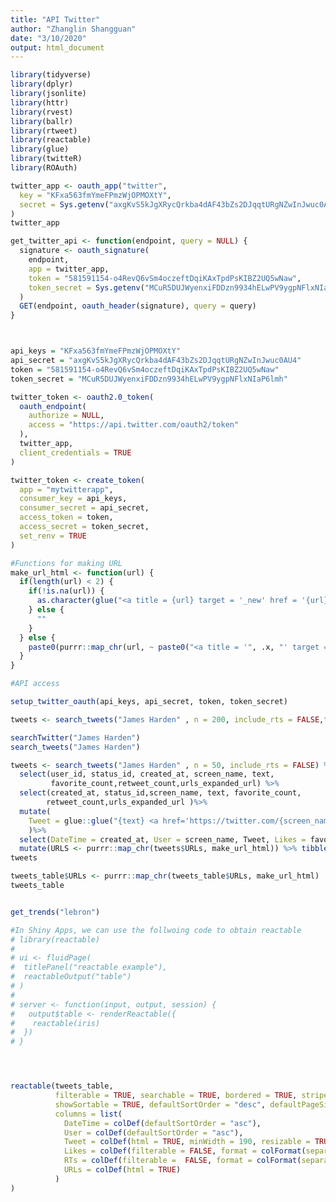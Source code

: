 ```yaml
---
title: "API Twitter"
author: "Zhanglin Shangguan"
date: "3/10/2020"
output: html_document
---
```


```r
library(tidyverse)
library(dplyr)
library(jsonlite)
library(httr)
library(rvest)
library(ballr)
library(rtweet)
library(reactable)
library(glue)
library(twitteR)
library(ROAuth)
```


```r
twitter_app <- oauth_app("twitter",
  key = "KFxa563fmYmeFPmzWjOPMOXtY",
  secret = Sys.getenv("axgKvS5kJgXRycQrkba4dAF43bZs2DJqqtURgNZwInJwuc0AU4")
)
twitter_app

get_twitter_api <- function(endpoint, query = NULL) {
  signature <- oauth_signature(
    endpoint, 
    app = twitter_app,
    token = "581591154-o4RevQ6vSm4oczeftDqiKAxTpdPsKIBZ2UQ5wNaw",
    token_secret = Sys.getenv("MCuR5DUJWyenxiFDDzn9934hELwPV9ygpNFlxNIaP6lmh")
  )
  GET(endpoint, oauth_header(signature), query = query)
}



api_keys = "KFxa563fmYmeFPmzWjOPMOXtY"
api_secret = "axgKvS5kJgXRycQrkba4dAF43bZs2DJqqtURgNZwInJwuc0AU4"
token = "581591154-o4RevQ6vSm4oczeftDqiKAxTpdPsKIBZ2UQ5wNaw"
token_secret = "MCuR5DUJWyenxiFDDzn9934hELwPV9ygpNFlxNIaP6lmh"


```

```r

twitter_token <- oauth2.0_token(
  oauth_endpoint(
    authorize = NULL,
    access = "https://api.twitter.com/oauth2/token"
  ),
  twitter_app,
  client_credentials = TRUE
)

twitter_token <- create_token(
  app = "mytwitterapp",
  consumer_key = api_keys,
  consumer_secret = api_secret,
  access_token = token,
  access_secret = token_secret,
  set_renv = TRUE
)

```



```r
#Functions for making URL
make_url_html <- function(url) {
  if(length(url) < 2) {
    if(!is.na(url)) {
      as.character(glue("<a title = {url} target = '_new' href = '{url}'>{url}</a>") )
    } else {
      ""
    }
  } else {
    paste0(purrr::map_chr(url, ~ paste0("<a title = '", .x, "' target = '_new' href = '", .x, "'>", .x, "</a>", collapse = ", ")), collapse = ", ")
  }
}

```



```r
#API access 

setup_twitter_oauth(api_keys, api_secret, token, token_secret)

tweets <- search_tweets("James Harden" , n = 200, include_rts = FALSE,token = twitter_token)

searchTwitter("James Harden")
search_tweets("James Harden")

tweets <- search_tweets("James Harden" , n = 50, include_rts = FALSE) %>%
  select(user_id, status_id, created_at, screen_name, text,
         favorite_count,retweet_count,urls_expanded_url) %>%
  select(created_at, status_id,screen_name, text, favorite_count,
        retweet_count,urls_expanded_url )%>%
  mutate(
    Tweet = glue::glue("{text} <a href='https://twitter.com/{screen_name}/status/{status_id}'>>> </a>") 
    )%>%
  select(DateTime = created_at, User = screen_name, Tweet, Likes = favorite_count, RTs = retweet_count, URLs = urls_expanded_url) %>%
  mutate(URLS <- purrr::map_chr(tweets$URLs, make_url_html)) %>% tibble()
tweets

tweets_table$URLs <- purrr::map_chr(tweets_table$URLs, make_url_html)
tweets_table


get_trends("lebron")

#In Shiny Apps, we can use the follwoing code to obtain reactable
# library(reactable)
# 
# ui <- fluidPage(
#  titlePanel("reactable example"),
#  reactableOutput("table")
# )
# 
# server <- function(input, output, session) {
#   output$table <- renderReactable({
#    reactable(iris)
#  })
# }




reactable(tweets_table, 
          filterable = TRUE, searchable = TRUE, bordered = TRUE, striped = TRUE, highlight = TRUE,
          showSortable = TRUE, defaultSortOrder = "desc", defaultPageSize = 25, showPageSizeOptions = TRUE, pageSizeOptions = c(25, 50, 75, 100, 200), 
          columns = list(
            DateTime = colDef(defaultSortOrder = "asc"),
            User = colDef(defaultSortOrder = "asc"),
            Tweet = colDef(html = TRUE, minWidth = 190, resizable = TRUE),
            Likes = colDef(filterable = FALSE, format = colFormat(separators = TRUE)),
            RTs = colDef(filterable =  FALSE, format = colFormat(separators = TRUE)),
            URLs = colDef(html = TRUE)
          )
) 


```

```r





```



```r


```

```r


```


```r


```



```r


```


```r


```



```r


```



```r


```



```r


```



```r


```


```r


```